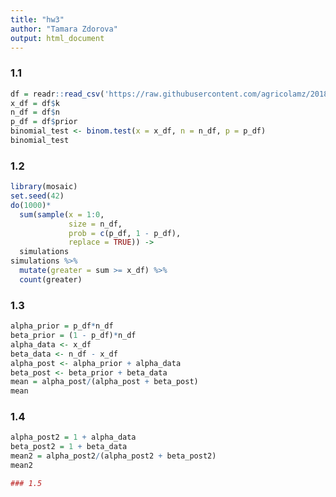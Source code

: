 ```yaml
---
title: "hw3"
author: "Tamara Zdorova"
output: html_document
---
```

### 1.1
```r
df = readr::read_csv('https://raw.githubusercontent.com/agricolamz/2018_data_analysis_for_linguists/master/data/students/tozdo/hw3_binomial/hw3_binomial.csv')
x_df = df$k
n_df = df$n
p_df = df$prior
binomial_test <- binom.test(x = x_df, n = n_df, p = p_df)
binomial_test
```

### 1.2
```r
library(mosaic)
set.seed(42)
do(1000)*
  sum(sample(x = 1:0, 
             size = n_df, 
             prob = c(p_df, 1 - p_df), 
             replace = TRUE)) ->
  simulations
simulations %>% 
  mutate(greater = sum >= x_df) %>% 
  count(greater)
```

### 1.3
```r
alpha_prior = p_df*n_df
beta_prior = (1 - p_df)*n_df
alpha_data <- x_df
beta_data <- n_df - x_df
alpha_post <- alpha_prior + alpha_data
beta_post <- beta_prior + beta_data
mean = alpha_post/(alpha_post + beta_post)
mean
```
### 1.4
```r
alpha_post2 = 1 + alpha_data
beta_post2 = 1 + beta_data
mean2 = alpha_post2/(alpha_post2 + beta_post2)
mean2
```

```r
### 1.5

```

